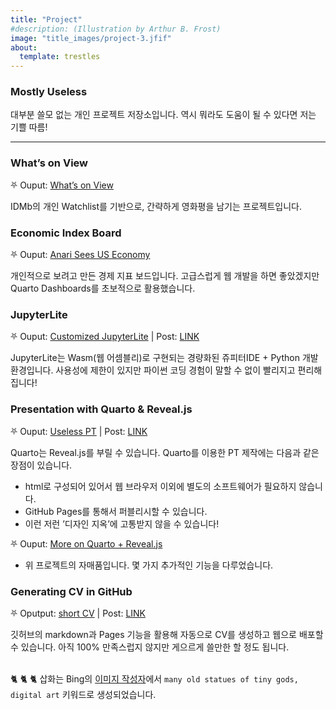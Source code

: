 ```yaml
---
title: "Project"
#description: (Illustration by Arthur B. Frost)
image: "title_images/project-3.jfif"
about:
  template: trestles
---
```

### Mostly Useless

대부분 쓸모 없는 개인 프로젝트 저장소입니다. 역시 뭐라도 도움이 될 수 있다면 저는 기쁠 따름!

---

### What's on View

⛧ Ouput: [What's on View](https://www.lostineconomics.com/project_whats-on-view) 

IDMb의 개인 Watchlist를 기반으로, 간략하게 영화평을 남기는 프로젝트입니다.

### Economic Index Board 


⛧ Ouput: [Anari Sees US Economy](https://www.lostineconomics.com/project_economic-monitoring-quarto)

개인적으로 보려고 만든 경제 지표 보드입니다. 고급스럽게 웹 개발을 하면 좋았겠지만 Quarto Dashboards를 초보적으로 활용했습니다. 

### JupyterLite

⛧ Ouput: [Customized JupyterLite](https://www.lostineconomics.com/demo_jupyterlite) | Post: [LINK](https://blog.lostineconomics.com/posts/computer-tool/2022-12-06-jupyterlite-githubpages.html)

JupyterLite는 Wasm(웹 어셈블리)로 구현되는 경량화된 쥬피터IDE + Python 개발 환경입니다. 사용성에 제한이 있지만 파이썬 코딩 경험이 말할 수 없이 빨리지고 편리해집니다! 

### Presentation with Quarto & Reveal.js 

⛧ Ouput: <a href="https://www.lostineconomics.com/learn_quarto-revealjs" target="_blank">Useless PT</a> | 
Post: [LINK](https://www.lostineconomics.com/posts/computer-tool/2022-07-07-pt-with-quarto.html)

Quarto는 Reveal.js를 부릴 수 있습니다. Quarto를 이용한 PT 제작에는 다음과 같은 장점이 있습니다.  

- html로 구성되어 있어서 웹 브라우저 이외에 별도의 소프트웨어가 필요하지 않습니다. 
- GitHub Pages를 통해서 퍼블리시할 수 있습니다. 
- 이런 저런 '디자인 지옥'에 고통받지 않을 수 있습니다! 

⛧ Ouput: <a href="https://www.lostineconomics.com/project_quarto-rjs-advanced" target="_blank">More on Quarto + Reveal.js</a> 

- 위 프로젝트의 자매품입니다. 몇 가지 추가적인 기능을 다루었습니다. 


### Generating CV in GitHub 

⛧ Oputput: [short CV](https://anarinsk.github.io/markdown-cv) | Post: [LINK](https://www.lostineconomics.com/posts/computer-tool/2022-05-10-how-to-make-cv.html)

깃허브의 markdown과 Pages 기능을 활용해 자동으로 CV를 생성하고 웹으로 배포할 수 있습니다. 아직 100% 만족스럽지 않지만 게으르게 쓸만한 할 정도 됩니다. 

</br>
🐈 🐈 🐈 삽화는 Bing의 [이미지 작성자](https://www.bing.com/images/create)에서 `many old statues of tiny gods, digital art` 키워드로 생성되었습니다.


